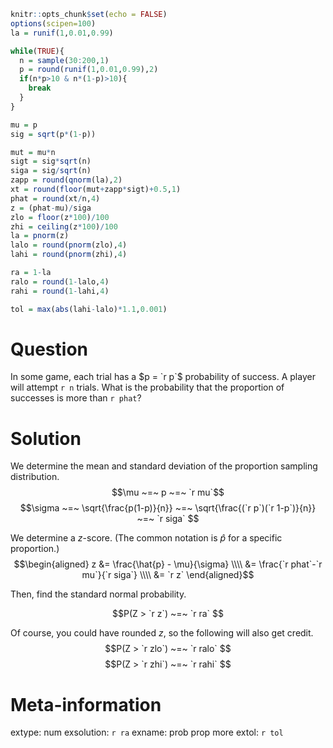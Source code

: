```r
knitr::opts_chunk$set(echo = FALSE)
options(scipen=100)
la = runif(1,0.01,0.99)

while(TRUE){
  n = sample(30:200,1)
  p = round(runif(1,0.01,0.99),2)
  if(n*p>10 & n*(1-p)>10){
    break
  }
}

mu = p
sig = sqrt(p*(1-p))

mut = mu*n
sigt = sig*sqrt(n)
siga = sig/sqrt(n)
zapp = round(qnorm(la),2)
xt = round(floor(mut+zapp*sigt)+0.5,1)
phat = round(xt/n,4)
z = (phat-mu)/siga
zlo = floor(z*100)/100
zhi = ceiling(z*100)/100
la = pnorm(z)
lalo = round(pnorm(zlo),4)
lahi = round(pnorm(zhi),4)

ra = 1-la
ralo = round(1-lalo,4)
rahi = round(1-lahi,4)

tol = max(abs(lahi-lalo)*1.1,0.001)
```

Question
========

In some game, each trial has a $p = `r p`$ probability of success. A player will attempt `r n` trials. What is the probability that the proportion of successes is more than `r phat`?


Solution
========

We determine the mean and standard deviation of the proportion sampling distribution.
$$\mu ~=~ p ~=~ `r mu`$$
$$\sigma ~=~ \sqrt{\frac{p(1-p)}{n}} ~=~ \sqrt{\frac{(`r p`)(`r 1-p`)}{n}} ~=~ `r siga` $$

We determine a $z$-score. (The common notation is $\hat{p}$ for a specific proportion.)
$$\begin{aligned}
z &= \frac{\hat{p} - \mu}{\sigma} \\\\
&= \frac{`r phat`-`r mu`}{`r siga`} \\\\
&= `r z`
\end{aligned}$$

Then, find the standard normal probability.

$$P(Z > `r z`) ~=~ `r ra` $$

Of course, you could have rounded $z$, so the following will also get credit.
$$P(Z > `r zlo`) ~=~ `r ralo` $$
$$P(Z > `r zhi`) ~=~ `r rahi` $$



Meta-information
================
extype: num
exsolution: `r ra`
exname: prob prop more
extol: `r tol`
